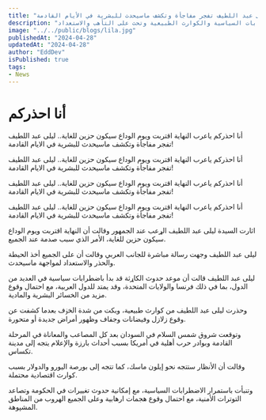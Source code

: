 ```yaml
---
title: "أنا احذركم النهاية اقتربت ويوم الوداع سيكون حزين للغاية.. ليلى عبد اللطيف تفجر مفاجأة وتكشف ماسيحدث للبشرية في الأيام القادمة!"
description: "وصف قصير: ليلى عبد اللطيف تحذّر من قرب النهاية وتكشف عن توقعات مظلمة للمستقبل، تتنبأ بانتشار الاضطرابات السياسية والكوارث الطبيعية وتحث على التأهب والاستعداد."
image: "../../public/blogs/lila.jpg"
publishedAt: "2024-04-28"
updatedAt: "2024-04-28"
author: "EddDev"
isPublished: true
tags:
- News
---
```


# أنا احذركم

أنا احذركم ياعرب النهاية اقتربت ويوم الوداع سيكون حزين للغاية.. ليلى عبد اللطيف تفجر مفاجأة وتكشف ماسيحدث للبشرية في الايام القادمة!


أنا احذركم ياعرب النهاية اقتربت ويوم الوداع سيكون حزين للغاية.. ليلى عبد اللطيف تفجر مفاجأة وتكشف ماسيحدث للبشرية في الايام القادمة!


أنا احذركم ياعرب النهاية اقتربت ويوم الوداع سيكون حزين للغاية.. ليلى عبد اللطيف تفجر مفاجأة وتكشف ماسيحدث للبشرية في الايام القادمة!


أنا احذركم ياعرب النهاية اقتربت ويوم الوداع سيكون حزين للغاية.. ليلى عبد اللطيف تفجر مفاجأة وتكشف ماسيحدث للبشرية في الايام القادمة!

اثارت السيدة ليلى عبد اللطيف الړعب عند الجمهور وقالت أن النهاية اقتربت ويوم الوداع سيكون حزين للغاية، الأمر الذي سبب صدمة عند الجميع.

ليلى عبد اللطيف وجهت رسالة مباشرة للجانب العربي وقالت أن على الجميع أخذ الحيطة والحذر والاستعداد لمواجهة ماسيحدث.

ليلى عبد اللطيف قالت أن موعد حدوث الکاړثة قد بدأ باضطرابات سياسية في العديد من الدول، بما في ذلك فرنسا والولايات المتحدة، وقد يمتد للدول العربية، مع احتمال وقوع مزيد من الخسائر البشرية والمادية.

وحذرت ليلى عبد اللطيف من كوارث طبيعية، وبكت من شدة الخۏف بعدما كشفت عن وقوع زلازل وفيضانات وجفاف وظهور أمراض جديدة أو متحورة.


وتوقعت شروق شمس السلام في السودان بعد كل المصاعب والمعاناة في المرحلة القادمة وبوادر حرب أهلية في أمريكا بسبب أحداث بارزة والإعلام يتجه إلى مدينة تكساس.


وقالت أن الأنظار ستتجه نحو إيلون ماسك، كما تتجه إلى بورصة اليورو والدولار بسبب كوارث اقتصادية محتملة.

وتنبأت باستمرار الاضطرابات السياسية، مع إمكانية حدوث تغييرات في الحكومة وتصاعد التوترات الأمنية، مع احتمال وقوع هجمات ارهابية وعلى الجميع الهروب من المناطق المشپوهة.